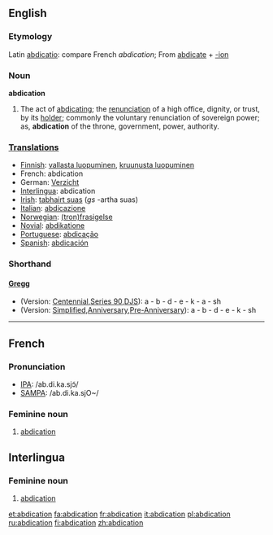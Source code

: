 {{Wikisource1911Enc|Abdication}}
==English==

===Etymology===
Latin [[abdicatio]]: compare French ''abdication''; From [[abdicate]] + [[-ion]]

===Noun===
'''abdication'''
# The act of [[abdicating]]; the [[renunciation]] of a high office, dignity, or trust, by its [[holder]]; commonly the voluntary renunciation of sovereign power; as, '''abdication''' of the throne, government, power, authority.

===[[Translation]]s===
*[[Finnish]]: [[vallasta luopuminen]], [[kruunusta luopuminen]]
*French: abdication {{f}}
*German: [[Verzicht]]
*[[Interlingua]]: abdication {{f}}
*[[Irish]]: [[tabhairt suas]] {{f}} (''gs'' -artha suas)
*[[Italian]]: [[abdicazione]] {{f}}
*[[Norwegian]]: [[(tron)frasigelse]] {{c}}
*[[Novial]]: [[abdikatione]]
*[[Portuguese]]: [[abdicação]] {{f}}
*[[Spanish]]: [[abdicación]] {{f}}

===Shorthand===
====[http://en.wikipedia.org/wiki/Gregg_Shorthand Gregg]====
* (Version: [http://en.wikipedia.org/wiki/Gregg_Shorthand#Centennial_Gregg_Shorthand Centennial],[http://en.wikipedia.org/wiki/Gregg_Shorthand#Series_90_Gregg_Shorthand  Series 90],[http://en.wikipedia.org/wiki/Gregg_Shorthand#Diamond_Jubilee_Gregg_Shorthand  DJS]): a - b - d - e - k - a - sh
* (Version: [http://en.wikipedia.org/wiki/Gregg_Shorthand#Simplified_Gregg_Shorthand Simplified],[http://en.wikipedia.org/wiki/Gregg_Shorthand#Anniversary_Gregg_Shorthand Anniversary],[http://en.wikipedia.org/wiki/Gregg_Shorthand#Pre-Anniversary_Gregg_Shorthand Pre-Anniversary]): a - b - d - e - k - sh

----

==French==

===Pronunciation===
*[[w:IPA|IPA]]: /ab.di.ka.sjɔ̃/
*[[w:SAMPA|SAMPA]]: /ab.di.ka.sjO~/

===Feminine noun===
# [[abdication#English|abdication]]

==Interlingua==
===Feminine noun===
# [[abdication#English|abdication]]

[[et:abdication]]
[[fa:abdication]]
[[fr:abdication]]
[[it:abdication]]
[[pl:abdication]]
[[ru:abdication]]
[[fi:abdication]]
[[zh:abdication]]